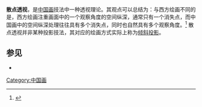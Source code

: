 '''散点透视'''，是[[中国画|中国画]]技法中一种透视理论。其观点可以总结为：与西方绘画不同的是，西方绘画注重画面中的一个观察角度的空间纵深，通常只有一个消失点，而中国画中的空间纵深处理往往具有多个消失点，同时也自然具有多个观察角度。<ref>{{Cite web |url=http://www.cnki.com.cn/Article/CJFDTotal-SKZH200808037.htm |title=论“散点透视”在中国传统绘画中的运用 |accessdate=2018-10-15 |archive-date=2018-10-15 |archive-url=https://web.archive.org/web/20181015192642/http://www.cnki.com.cn/Article/CJFDTotal-SKZH200808037.htm |dead-url=no }}</ref> 散点透视并非某种投影技法，其对应的绘画方式实际上称为[[倾斜投影|倾斜投影]]。

==参见==
*{{link-en|倾斜投影|Oblique projection}}

[[Category:中国画|Category:中国画]]
